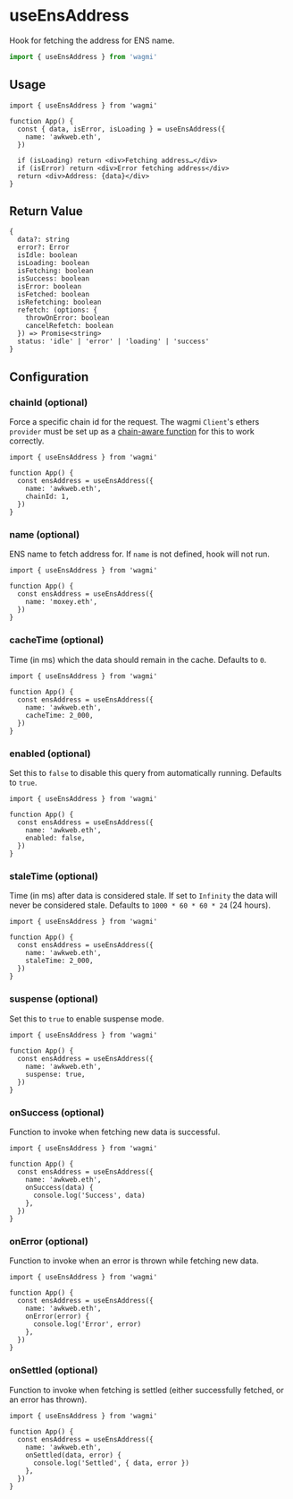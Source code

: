 # useEnsAddress

Hook for fetching the address for ENS name.

```ts
import { useEnsAddress } from 'wagmi'
```

## Usage

```tsx
import { useEnsAddress } from 'wagmi'

function App() {
  const { data, isError, isLoading } = useEnsAddress({
    name: 'awkweb.eth',
  })

  if (isLoading) return <div>Fetching address…</div>
  if (isError) return <div>Error fetching address</div>
  return <div>Address: {data}</div>
}
```

## Return Value

```tsx
{
  data?: string
  error?: Error
  isIdle: boolean
  isLoading: boolean
  isFetching: boolean
  isSuccess: boolean
  isError: boolean
  isFetched: boolean
  isRefetching: boolean
  refetch: (options: {
    throwOnError: boolean
    cancelRefetch: boolean
  }) => Promise<string>
  status: 'idle' | 'error' | 'loading' | 'success'
}
```

## Configuration

### chainId (optional)

Force a specific chain id for the request. The wagmi `Client`'s ethers `provider` must be set up as a [chain-aware function](/docs/client#provider-optional) for this to work correctly.

```tsx {6}
import { useEnsAddress } from 'wagmi'

function App() {
  const ensAddress = useEnsAddress({
    name: 'awkweb.eth',
    chainId: 1,
  })
}
```

### name (optional)

ENS name to fetch address for. If `name` is not defined, hook will not run.

```tsx {5}
import { useEnsAddress } from 'wagmi'

function App() {
  const ensAddress = useEnsAddress({
    name: 'moxey.eth',
  })
}
```

### cacheTime (optional)

Time (in ms) which the data should remain in the cache. Defaults to `0`.

```tsx {6}
import { useEnsAddress } from 'wagmi'

function App() {
  const ensAddress = useEnsAddress({
    name: 'awkweb.eth',
    cacheTime: 2_000,
  })
}
```

### enabled (optional)

Set this to `false` to disable this query from automatically running. Defaults to `true`.

```tsx {6}
import { useEnsAddress } from 'wagmi'

function App() {
  const ensAddress = useEnsAddress({
    name: 'awkweb.eth',
    enabled: false,
  })
}
```

### staleTime (optional)

Time (in ms) after data is considered stale. If set to `Infinity` the data will never be considered stale. Defaults to `1000 * 60 * 60 * 24` (24 hours).

```tsx {6}
import { useEnsAddress } from 'wagmi'

function App() {
  const ensAddress = useEnsAddress({
    name: 'awkweb.eth',
    staleTime: 2_000,
  })
}
```

### suspense (optional)

Set this to `true` to enable suspense mode.

```tsx {6}
import { useEnsAddress } from 'wagmi'

function App() {
  const ensAddress = useEnsAddress({
    name: 'awkweb.eth',
    suspense: true,
  })
}
```

### onSuccess (optional)

Function to invoke when fetching new data is successful.

```tsx {6-8}
import { useEnsAddress } from 'wagmi'

function App() {
  const ensAddress = useEnsAddress({
    name: 'awkweb.eth',
    onSuccess(data) {
      console.log('Success', data)
    },
  })
}
```

### onError (optional)

Function to invoke when an error is thrown while fetching new data.

```tsx {6-8}
import { useEnsAddress } from 'wagmi'

function App() {
  const ensAddress = useEnsAddress({
    name: 'awkweb.eth',
    onError(error) {
      console.log('Error', error)
    },
  })
}
```

### onSettled (optional)

Function to invoke when fetching is settled (either successfully fetched, or an error has thrown).

```tsx {6-8}
import { useEnsAddress } from 'wagmi'

function App() {
  const ensAddress = useEnsAddress({
    name: 'awkweb.eth',
    onSettled(data, error) {
      console.log('Settled', { data, error })
    },
  })
}
```
